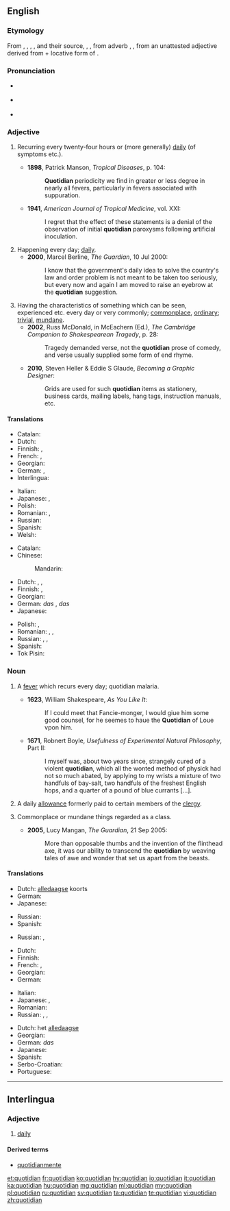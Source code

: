 ==English==
{{was wotd|2011|June|3}}

===Etymology===
From {{etyl|xno|en}} {{term|cotidian|lang=fro}}, {{term|cotidien|lang=fro}}, {{etyl|frm|en}} {{term|cotidian|lang=frm}}, {{term|cotidien|lang=en}}, and their source, {{etyl|la|en}} {{term|cottīdiānus|lang=la}}, {{term|quōtīdiānus||happening every day|lang=la}}, from adverb {{term|cottidie|cottīdiē}}, {{term|quōtīdiē||every day, daily|lang=la}}, from an unattested adjective derived from {{term|quot||how many|lang=la}} + locative form of {{term|diēs||day|lang=la}}.

===Pronunciation===
* {{a|UK}} {{IPA|/kwəˈtɪdɪən/|lang=en}}
* {{a|US}} {{IPA|/kwɵˈtɪdɪən/|lang=en}}
* {{audio|en-us-quotidian.ogg|Audio (US)|lang=en}}

===Adjective===
{{en-adj}}

# {{context|medicine|lang=en}} Recurring every twenty-four hours or (more generally) [[daily]] (of symptoms etc.). {{defdate|from 14th c.}}
#* '''1898''', Patrick Manson, ''Tropical Diseases'', p. 104:
#*: '''Quotidian''' periodicity we find in greater or less degree in nearly all fevers, particularly in fevers associated with suppuration.
#* '''1941''', ''American Journal of Tropical Medicine'', vol. XXI:
#*: I regret that the effect of these statements is a denial of the observation of initial '''quotidian''' paroxysms following artificial inoculation.
# Happening every day; [[daily]]. {{defdate|from 15th c.}}
#* '''2000''', Marcel Berline, ''The Guardian'', 10 Jul 2000:
#*: I know that the government's daily idea to solve the country's law and order problem is not meant to be taken too seriously, but every now and again I am moved to raise an eyebrow at the '''quotidian''' suggestion.
# Having the characteristics of something which can be seen, experienced etc. every day or very commonly; [[commonplace]], [[ordinary]]; [[trivial]], [[mundane]]. {{defdate|from 15th c.}}
#* '''2002''', Russ McDonald, in McEachern (Ed.), ''The Cambridge Companion to Shakespearean Tragedy'', p. 28:
#*: Tragedy demanded verse, not the '''quotidian''' prose of comedy, and verse usually supplied some form of end rhyme.
#* '''2010''', Steven Heller & Eddie S Glaude, ''Becoming a Graphic Designer'':
#*: Grids are used for such '''quotidian''' items as stationery, business cards, mailing labels, hang tags, instruction manuals, etc.

====Translations====
{{trans-top|daily}}
* Catalan: {{t|ca|quotidià}}
* Dutch: {{t+|nl|alledaags}}
* Finnish: {{t+|fi|päivittäinen}}, {{t|fi|jokapäiväinen}}
* French: {{t+|fr|quotidien|m}}, {{t+|fr|quotidienne|f}}
* Georgian: {{t|ka|ყოველდღიური|tr=qoveldḡiuri|sc=Geor}}
* German: {{t+|de|alltäglich}} {{t|de|wiederkehrend}}, {{t+|de|täglich}} {{t|de|wiederkehrend}}
* Interlingua: {{t|ia|quotidian}}
{{trans-mid}}
* Italian: {{t+|it|quotidiano}}
* Japanese: {{t|ja|毎日|alt=毎日の|tr=[[まいにちの]], mainichi no}}, {{t|ja|日課|alt=日課の|tr=[[にっかの]], nikka no}}
* Polish: {{t+|pl|codzienny}}
* Romanian: {{t+|ro|cotidian|m}}, {{t|ro|de fiece zi}}
* Russian: {{t+|ru|ежедневный|tr=ježednévnyj}}
* Spanish: {{t|es|cotidiano}}
* Welsh: {{t+|cy|beunyddiol}}
{{trans-bottom}}

{{trans-top|common, mundane}}
* Catalan: {{t|ca|quotidià}}
* Chinese:
*: Mandarin: {{t+|cmn|日常|tr=rìcháng|sc=Hani}}
* Dutch: {{t+|nl|alledaags}}, {{t+|nl|banaal}}, {{t+|nl|gewoon}}
* Finnish: {{t+|fi|arkipäiväinen}}, {{t|fi|jokapäiväinen}}
* Georgian: {{t|ka|ჩვეულებრივი|tr=č'veulebrivi|sc=Geor}}
* German: ''das'' {{t|de|Alltägliche}}, ''das'' {{t+|de|täglich}} {{t|de|Wiederkehrende}}
* Japanese: {{t+|ja|日常|alt=日常の|tr=[[にちじょうの]], nichijō no}}
{{trans-mid}}
* Polish: {{t+|pl|zwykły}}, {{t+|pl|zwyczajny}}
* Romanian: {{t+|ro|cotidian|m|n}}, {{t+|ro|obișnuit|m|n}}, {{t+|ro|banal|m}}
* Russian: {{t+|ru|банальный|sc=Cyrl}}, {{t+|ru|избитый|sc=Cyrl}}, {{t+|ru|неоригинальный|sc=Cyrl}}
* Spanish: {{t|es|cotidiano}}
* Tok Pisin: {{t|tpi|nating}}
{{trans-bottom}}

===Noun===
{{en-noun}}

# {{context|medicine|now|_|rare|historical|lang=en}} A [[fever]] which recurs every day; quotidian malaria. {{defdate|from 14th c.}}
#* '''1623''', William Shakespeare, ''As You Like It'':
#*: If I could meet that Fancie-monger, I would giue him some good counsel, for he seemes to haue the '''Quotidian''' of Loue vpon him.
#* '''1671''', Robnert Boyle, ''Usefulness of Experimental Natural Philosophy'', Part II:
#*: I myself was, about two years since, strangely cured of a violent '''quotidian''', which all the wonted method of physick had not so much abated, by applying to my wrists a mixture of two handfuls of bay-salt, two handfuls of the freshest English hops, and a quarter of a pound of blue currants [...].
# {{context|Anglicanism|historical|lang=en}} A daily [[allowance]] formerly paid to certain members of the [[clergy]]. {{defdate|from 16th c.}}
# {{context|usually with definite article|lang=en}} Commonplace or mundane things regarded as a class. {{defdate|from 20th c.}}
#* '''2005''', Lucy Mangan, ''The Guardian'', 21 Sep 2005:
#*: More than opposable thumbs and the invention of the flinthead axe, it was our ability to transcend the '''quotidian''' by weaving tales of awe and wonder that set us apart from the beasts.

====Translations====
{{trans-top|quotidian fever}}
* Dutch: [[alledaagse]] koorts
* German: {{t+|de|täglich|alt=tägliches}} {{t+|de|Fieber}}
* Japanese: {{t|ja|毎日熱|tr=[[まいにちねつ]], mainichi-netsu}}
{{trans-mid}}
* Russian: {{t|ru|малярия с ежедневными приступами|sc=Cyrl}}
* Spanish: {{t|es|cotidiano}}
{{trans-bottom}}

{{trans-top|a daily allowance}}
* Russian: {{t|ru|суточная норма рациона|tr=|sc=Cyrl}}, {{t|ru|суточное довольствие|tr=|sc=Cyrl}}
{{trans-mid}}
{{trans-bottom}}

{{trans-top|quotidian, daily thing}}
* Dutch: {{t+|nl|alledaagse}}
* Finnish: {{t|fi|arkipäiväisyydet|p}}
* French: {{t+|fr|banalité|f}}, {{t+|fr|quotidien|m}}
* Georgian: {{t|ka|ყოველდღიური|tr=qoveldḡiuri|sc=Geor}}
* German: {{t+|de|Alltag|m}}
{{trans-mid}}
* Italian: {{t|it|ferialità|f}}
* Japanese: {{t|ja|日課|tr=[[にっか]], nikka}}, {{t+|ja|日常|tr=[[にちじょう]], nichijō}}
* Romanian: {{t+|ro|cotidian|m|n}}
* Russian: {{t+|ru|банальность|f|sc=Cyrl}}, {{t+|ru|избитость|f|sc=Cyrl}}, {{t|ru|неоригинальность|f|sc=Cyrl}}
{{trans-bottom}}

{{checktrans-top}}
* Dutch: het [[alledaagse]]
* Georgian: {{t|ka|ჩვეულებრივი|tr=č'veulebrivi|sc=Geor}}
* German: ''das'' {{t|de|Alltägliche}}
* Japanese: {{t+|ja|日常|tr=[[にちじょう]], nichijō}}
* Spanish: {{t|es|costumbrista}}
* Serbo-Croatian: {{t+check|sh|dnevno}}
* Portuguese: {{t+check|pt|quotidiano}}
{{trans-bottom}}

----

==Interlingua==

===Adjective===
{{ia-adj}}

# [[daily]]

====Derived terms====
* [[quotidianmente]]

[[et:quotidian]]
[[fr:quotidian]]
[[ko:quotidian]]
[[hy:quotidian]]
[[io:quotidian]]
[[it:quotidian]]
[[ka:quotidian]]
[[hu:quotidian]]
[[mg:quotidian]]
[[ml:quotidian]]
[[my:quotidian]]
[[pl:quotidian]]
[[ru:quotidian]]
[[sv:quotidian]]
[[ta:quotidian]]
[[te:quotidian]]
[[vi:quotidian]]
[[zh:quotidian]]